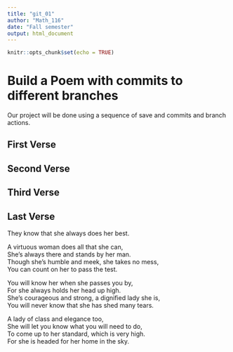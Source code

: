 ```yaml
---
title: "git_01"
author: "Math_116"
date: "Fall semester"
output: html_document
---
```


```r
knitr::opts_chunk$set(echo = TRUE)
```
# Build a Poem with commits to different branches
Our project will be done using a sequence of save and commits and branch actions.
<!-- Do not modify or change any text in "!--" bracketed areas such as this --- these are instructions to
you, if you change any of this the git program will notice it and compromise your git merging strategy !-->

## First Verse 
<!--Put the first five lines of a poem by Lewis Carrol in this section!-->

## Second Verse
<!--Put the first five lines of a poem by Robert Frost here!-->

## Third Verse
<!--Put the first two verses of The Walrus and the Carpenter here!-->

## Last Verse
<!--Put a short poem of your choice 8-20 lines,here!-->


They know that she always does her best.    
    
A virtuous woman does all that she can,    
She’s always there and stands by her man.    
Though she’s humble and meek, she takes no mess,    
You can count on her to pass the test.    
    
You will know her when she passes you by,    
For she always holds her head up high.    
She’s courageous and strong, a dignified lady she is,    
You will never know that she has shed many tears.      
    
A lady of class and elegance too,      
She will let you know what you will need to do,         
To come up to her standard, which is very high.      
For she is headed for her home in the sky.  

